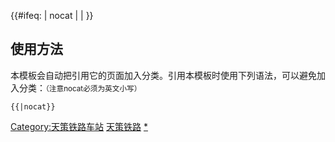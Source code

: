{{铁道路线| lua=1
| 模板名稱 = 天策铁路
| 名称 = [[天策铁路]]
| 代表色 = #0033c9
| Logo = [[File:China Railways.svg|17px]]
| 背景颜色 = #FFFFFF
| 车站列表 = 天鹅湖西 ~ 居延海 ~ 策克
}}
<includeonly>{{#ifeq: {{{1}}} | nocat | <!--空--> | [[Category:天策铁路车站]]}}</includeonly><noinclude>

==使用方法==
本模板会自动把引用它的页面加入分类。引用本模板时使用下列语法，可以避免加入分类：<small>（注意nocat必须为英文小写）</small>
 <nowiki>{{</nowiki>{{PAGENAME}}<nowiki>|nocat}}</nowiki>
[[Category:中国铁路路线模板|天策铁路]]
[[Category:天策铁路车站|*]]
</noinclude>